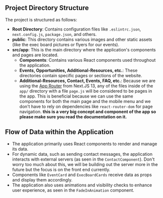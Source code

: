 ## Project Directory Structure
The project is structured as follows:
- **Root Directory**: Contains configuration files like `.eslintrc.json`, `next.config.js`, `package.json`, and others.
- **public**: This directory contains various images and other static assets (like the exec board pictures or flyers for our events).
- **src/app**: This is the main directory where the application's components and pages are located.
  - **Components**: Contains various React components used throughout the application.
  - **Events, Opportunities, Additional-Resources, etc.**: These directories contain specific pages or sections of the website.
  - **Additional-Resources, Contact, Events, FAQ, etc.**: Because we are using the [App Router](https://nextjs.org/docs/app) from Next.JS 13, any of the files inside of the `app/` directory with a file `page.js` will be considered to be pages in the app. This is beneficial because we can use the same components for both the main page and the mobile menu and we don't have to rely on dependencies like `react-router-dom` for page navigation. **this is a very big concept and component of the app so please make sure you read the documentation on it.**


## Flow of Data within the Application
- The application primarily uses React components to render and manage its data.
- For dynamic data, such as sending contact messages, the application interacts with external servers (as seen in the `ContactComponent`). Don't worry too much about this, we will be building out the server more in the future but the focus is on the front end currently. 
- Components like `EventCard` and `ExecBoardCards` receive data as props and display them accordingly.
- The application also uses animations and visibility checks to enhance user experience, as seen in the `FadeInAnimation` component.
